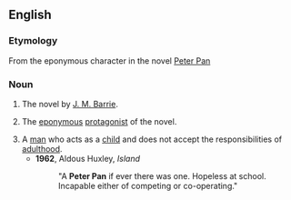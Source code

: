 ==English==

===Etymology===
From the eponymous character in the novel [[w:Peter Pan|Peter Pan]]

===Noun===
{{en-noun|sg=[[Peter]] [[Pan]]}}

# {{context|book}} The novel by [[w:J. M. Barrie|J. M. Barrie]].
# {{character}} The [[eponymous]] [[protagonist]] of the novel.
# A [[man]] who acts as a [[child]] and does not accept the responsibilities of [[adulthood]].
#*'''1962''', Aldous Huxley, ''Island''
#*:"A '''Peter Pan''' if ever there was one. Hopeless at school. Incapable either of competing or co-operating."
